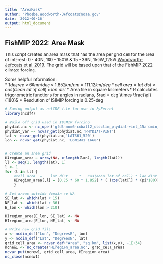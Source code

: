 ```yaml
---
title: "AreaMask"
author: "Phoebe.Woodworth-Jefcoats@noaa.gov"
date: '2022-06-28'
output: html_document
---
```


## FishMIP 2022: Area Mask

This script creates an area mask that has the area per grid cell for the area of interest: 0 - 40N, 180 - 150W & 15 - 36N, 150W_125W [Woodworth-Jefcoats et al. 2019](https://doi.org/10.3389/fmars.2019.00383).  The grid will be based upon that of the FishMIP 2022 climate forcing.

Some helpful information:  
* $1 degree \times 60nm/deg \times 1.852 km/nm = 111.12 km/deg$
* $cell\ area = lat\ dist \times cos(mean\ lat\ of\ cell) \times lon\ dist$
* Area file in square kilometers
* R calculates trigonometric functions for angles in radians, $rad = deg \times \frac{\pi}{180}$
* Resolution of ISIMIP forcing is 0.25-deg

``` r

# Saving output as netCDF file for use in PyFerret
library(ncdf4)

# Build off grid used in ISIMIP forcing
phydiat.nc <- nc_open('gfdl-mom6-cobalt2_obsclim_phydiat-vint_15arcmin_HIregion_monthly_1961_2010.nc')
phydiat_var <- ncvar_get(phydiat.nc,'PHYDIAT-VINT')
lat <- ncvar_get(phydiat.nc,'LAT361_520')
lon <- ncvar_get(phydiat.nc, 'LON1441_1660')


# Create an area grid
HIregion_area = array(NA, c(length(lon), length(lat))) 
ll <- seq(1, length(lat), 1)
l <- 1
for (l in ll) {
	#cell area  =    lat dist     *   cos(mean lat of cell) * lon dist
	HIregion_area[,l] = (0.25 * 60 * 1.852) * ( (cos(lat[l] * (pi/180))) * 0.25 * 60 * 1.852)
	}

# Set areas outside domain to NA
SE_lat <- which(lat < 15)
NE_lat <- which(lat > 36)
E_lon <- which(lon > 210)

HIregion_area[E_lon, SE_lat] <- NA
HIregion_area[E_lon, NE_lat] <- NA

# Write new grid file
x <- ncdim_def("Lon", "DegreesE", lon)
y <- ncdim_def("Lat", "DegreesN", lat)
grid_cell_area <- ncvar_def("Area", "sq km", list(x,y), -1E+34)
ncnew1 <- nc_create("HIregion_area.nc", grid_cell_area)
ncvar_put(ncnew1, grid_cell_area, HIregion_area)
nc_close(ncnew1)

```
